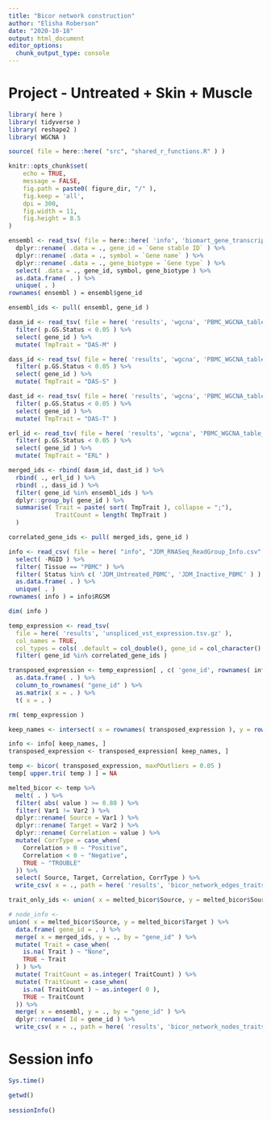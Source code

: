 ```yaml
---
title: "Bicor network construction"
author: "Elisha Roberson"
date: "2020-10-18"
output: html_document
editor_options: 
  chunk_output_type: console
---
```


# Project - Untreated + Skin + Muscle

```r
library( here )
library( tidyverse )
library( reshape2 )
library( WGCNA )
```

```r
source( file = here::here( "src", "shared_r_functions.R" ) )
```

```r
knitr::opts_chunk$set(
	echo = TRUE,
	message = FALSE,
	fig.path = paste0( figure_dir, "/" ),
	fig.keep = 'all',
	dpi = 300,
	fig.width = 11,
	fig.height = 8.5
)
```

```r
ensembl <- read_tsv( file = here::here( 'info', 'biomart_gene_transcript_map.txt.gz' ), col_names = TRUE ) %>%
  dplyr::rename( .data = ., gene_id = `Gene stable ID` ) %>%
  dplyr::rename( .data = ., symbol = `Gene name` ) %>%
  dplyr::rename( .data = ., gene_biotype = `Gene type` ) %>%
  select( .data = ., gene_id, symbol, gene_biotype ) %>%
  as.data.frame( . ) %>%
  unique( . )
rownames( ensembl ) = ensembl$gene_id

ensembl_ids <- pull( ensembl, gene_id )
```

```r
dasm_id <- read_tsv( file = here( 'results', 'wgcna', 'PBMC_WGCNA_table_DASM.tsv' ) ) %>%
  filter( p.GS.Status < 0.05 ) %>%
  select( gene_id ) %>%
  mutate( TmpTrait = "DAS-M" )

dass_id <- read_tsv( file = here( 'results', 'wgcna', 'PBMC_WGCNA_table_DASS.tsv' ) ) %>%
  filter( p.GS.Status < 0.05 ) %>%
  select( gene_id ) %>%
  mutate( TmpTrait = "DAS-S" )

dast_id <- read_tsv( file = here( 'results', 'wgcna', 'PBMC_WGCNA_table_DAST.tsv' ) ) %>%
  filter( p.GS.Status < 0.05 ) %>%
  select( gene_id ) %>%
  mutate( TmpTrait = "DAS-T" )

erl_id <- read_tsv( file = here( 'results', 'wgcna', 'PBMC_WGCNA_table_ERL.tsv' ) ) %>%
  filter( p.GS.Status < 0.05 ) %>%
  select( gene_id ) %>%
  mutate( TmpTrait = "ERL" )

merged_ids <- rbind( dasm_id, dast_id ) %>%
  rbind( ., erl_id ) %>%
  rbind( ., dass_id ) %>%
  filter( gene_id %in% ensembl_ids ) %>%
  dplyr::group_by( gene_id ) %>%
  summarise( Trait = paste( sort( TmpTrait ), collapse = ";"),
             TraitCount = length( TmpTrait )
  )

correlated_gene_ids <- pull( merged_ids, gene_id )
```

```r
info <- read_csv( file = here( "info", "JDM_RNASeq_ReadGroup_Info.csv" ) ) %>%
  select( -RGID ) %>%
  filter( Tissue == "PBMC" ) %>%
  filter( Status %in% c( 'JDM_Untreated_PBMC', 'JDM_Inactive_PBMC' ) ) %>%
  as.data.frame( . ) %>%
  unique( . )
rownames( info ) = info$RGSM

dim( info )
```

```r
temp_expression <- read_tsv(
  file = here( 'results', 'unspliced_vst_expression.tsv.gz' ),
  col_names = TRUE,
  col_types = cols( .default = col_double(), gene_id = col_character() ) ) %>%
  filter( gene_id %in% correlated_gene_ids )

transposed_expression <- temp_expression[ , c( 'gene_id', rownames( info ) ) ] %>%
  as.data.frame( . ) %>%
  column_to_rownames( "gene_id" ) %>%
  as.matrix( x = . ) %>%
  t( x = . )

rm( temp_expression )

keep_names <- intersect( x = rownames( transposed_expression ), y = rownames( info ) )

info <- info[ keep_names, ]
transposed_expression <- transposed_expression[ keep_names, ]
```

```r
temp <- bicor( transposed_expression, maxPOutliers = 0.05 )
temp[ upper.tri( temp ) ] = NA

melted_bicor <- temp %>%
  melt( . ) %>%
  filter( abs( value ) >= 0.80 ) %>%
  filter( Var1 != Var2 ) %>%
  dplyr::rename( Source = Var1 ) %>%
  dplyr::rename( Target = Var2 ) %>%
  dplyr::rename( Correlation = value ) %>%
  mutate( CorrType = case_when(
    Correlation > 0 ~ "Positive",
    Correlation < 0 ~ "Negative",
    TRUE ~ "TROUBLE"
  )) %>%
  select( Source, Target, Correlation, CorrType ) %>%
  write_csv( x = ., path = here( 'results', 'bicor_network_edges_traitsonly.csv' ) )

trait_only_ids <- union( x = melted_bicor$Source, y = melted_bicor$Source )
```

```r
# node_info <- 
union( x = melted_bicor$Source, y = melted_bicor$Target ) %>%
  data.frame( gene_id = . ) %>%
  merge( x = merged_ids, y = ., by = "gene_id" ) %>%
  mutate( Trait = case_when(
    is.na( Trait ) ~ "None",
    TRUE ~ Trait
  ) ) %>%
  mutate( TraitCount = as.integer( TraitCount) ) %>%
  mutate( TraitCount = case_when(
    is.na( TraitCount ) ~ as.integer( 0 ),
    TRUE ~ TraitCount
  )) %>%
  merge( x = ensembl, y = ., by = "gene_id" ) %>%
  dplyr::rename( Id = gene_id ) %>%
  write_csv( x = ., path = here( 'results', 'bicor_network_nodes_traitsonly.csv' ) )
```

# Session info
```r
Sys.time()

getwd()
  
sessionInfo()
```
